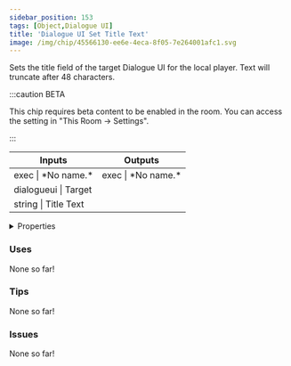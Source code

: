 ```yaml
---
sidebar_position: 153
tags: [Object,Dialogue UI]
title: 'Dialogue UI Set Title Text'
image: /img/chip/45566130-ee6e-4eca-8f05-7e264001afc1.svg
---
```


Sets the title field of the target Dialogue UI for the local player. Text will truncate after 48 characters.

:::caution BETA

This chip requires beta content to be enabled in the room. You can access the setting in "This Room -> Settings".

:::

<IChip uuid="45566130-ee6e-4eca-8f05-7e264001afc1"/>

<table><thead><tr><th>Inputs</th><th>Outputs</th></tr></thead><tbody><tr><td>exec | *No name.*</td><td>exec | *No name.*</td></tr><tr><td>dialogueui | Target</td><td /></tr><tr><td>string | Title Text</td><td /></tr></tbody></table>

<details>
  <summary>Properties</summary>
  <div>
    <div>
    <table>
      <tbody>
        <tr>
          <td>Is beta required?</td>
          <td>Yes</td>
        </tr>
        <tr>
          <td>Is chip a trolling risk?</td>
          <td>No</td>
        </tr>
        <tr>
          <td>Is chip a role assignment risk?</td>
          <td>No</td>
        </tr>
        <tr>
          <td>Chip UUID</td>
          <td>45566130-ee6e-4eca-8f05-7e264001afc1</td>
        </tr>
        <tr>
          <td>Room availability</td>
          <td>Available everywhere</td>
        </tr>
      </tbody>
    </table>
    </div>
  </div>
</details>

### Uses

None so far!

### Tips

None so far!

### Issues

None so far!